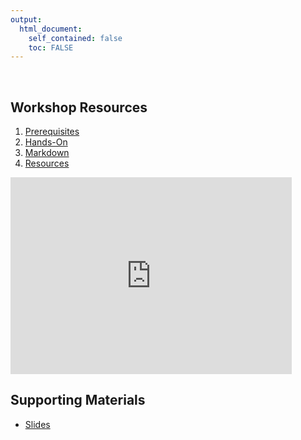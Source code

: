 ```yaml
---
output: 
  html_document:
    self_contained: false
    toc: FALSE
---
```


&nbsp; 

## Workshop Resources

1. [Prerequisites](outline.html)
1. [Hands-On](handson.html)
1. [Markdown](markdown.html)  
1. [Resources](resources.html)


<div class = "picture1">
  <iframe width="450" height="315"
  src="https://www.youtube.com/embed/Ao4uwcbMp-0"
  frameborder="0" allow="accelerometer; autoplay;
  encrypted-media; gyroscope; picture-in-picture"
  allowfullscreen></iframe>
</div>


## Supporting Materials

- [Slides](slides)


